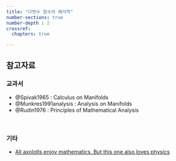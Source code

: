 ```yaml
---
title: "다변수 함수의 해석학"
number-sections: true
number-depth : 2
crossref:
  chapters: true

---
```




## 참고자료

### 교과서

- @Spivak1965 : Calculus on Manifolds
- @Munkres1991analysis : Analysis on Manifolds
- @Rudin1976 : Principles of Mathematical Analysis

</br>

### 기타

- [All axolotls enjoy mathematics. But this one also loves physics](http://www.petraaxolotl.com/mathematics/calculus-on-manifolds/)
